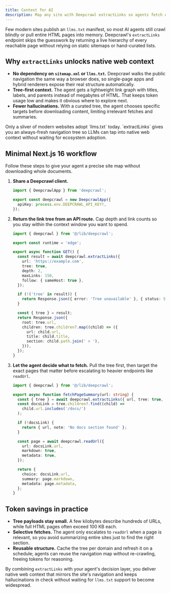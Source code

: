 ```yaml
---
title: Context for AI
description: Map any site with Deepcrawl extractLinks so agents fetch only what matters.
---
```


Few modern sites publish an `llms.txt` manifest, so most AI agents still crawl blindly or pull entire HTML pages into memory. Deepcrawl's `extractLinks` endpoint skips the guesswork by returning a live hierarchy of every reachable page without relying on static sitemaps or hand-curated lists.

## Why `extractLinks` unlocks native web context
- **No dependency on `sitemap.xml` or `llms.txt`.** Deepcrawl walks the public navigation the same way a browser does, so single-page apps and hybrid renderers expose their real structure automatically.
- **Tree-first context.** The agent gets a lightweight link graph with titles, labels, and parents instead of megabytes of HTML. That keeps token usage low and makes it obvious where to explore next.
- **Fewer hallucinations.** With a curated tree, the agent chooses specific targets before downloading content, limiting irrelevant fetches and summaries.

<Callout type="info">
Only a sliver of modern websites adopt `llms.txt` today. `extractLinks` gives you an always-fresh navigation tree so LLMs can tap into native web context without waiting for ecosystem adoption.
</Callout>

## Minimal Next.js 16 workflow
Follow these steps to give your agent a precise site map without downloading whole documents.

1. **Share a Deepcrawl client.**

   ```ts title="lib/deepcrawl.ts"
   import { DeepcrawlApp } from 'deepcrawl';

   export const deepcrawl = new DeepcrawlApp({
     apiKey: process.env.DEEPCRAWL_API_KEY!,
   });
   ```

2. **Return the link tree from an API route.** Cap depth and link counts so you stay within the context window you want to spend.

   ```ts title="app/api/context/tree/route.ts"
   import { deepcrawl } from '@/lib/deepcrawl';

   export const runtime = 'edge';

   export async function GET() {
     const result = await deepcrawl.extractLinks({
       url: 'https://example.com',
       tree: true,
       depth: 2,
       maxLinks: 150,
       follow: { sameHost: true },
     });

     if (!('tree' in result)) {
       return Response.json({ error: 'Tree unavailable' }, { status: 500 });
     }

     const { tree } = result;
     return Response.json({
       root: tree.url,
       children: tree.children?.map((child) => ({
         url: child.url,
         title: child.title,
         section: child.path.join(' > '),
       })),
     });
   }
   ```

3. **Let the agent decide what to fetch.** Pull the tree first, then target the exact pages that matter before escalating to heavier endpoints like `readUrl`.

   ```ts title="app/agent/research.ts"
   import { deepcrawl } from '@/lib/deepcrawl';

   export async function fetchPageSummary(url: string) {
     const { tree } = await deepcrawl.extractLinks({ url, tree: true, depth: 1 });
     const docsLink = tree.children?.find((child) =>
       child.url.includes('/docs/')
     );

     if (!docsLink) {
       return { url, note: 'No docs section found' };
     }

     const page = await deepcrawl.readUrl({
       url: docsLink.url,
       markdown: true,
       metadata: true,
     });

     return {
       choice: docsLink.url,
       summary: page.markdown,
       metadata: page.metadata,
     };
   }
   ```

## Token savings in practice
- **Tree payloads stay small.** A few kilobytes describe hundreds of URLs, while full HTML pages often exceed 100 KB each.
- **Selective fetches.** The agent only escalates to `readUrl` when a page is relevant, so you avoid summarizing entire sites just to find the right section.
- **Reusable structure.** Cache the tree per domain and refresh it on a schedule; agents can reuse the navigation map without re-crawling, freeing tokens for reasoning.

By combining `extractLinks` with your agent's decision layer, you deliver native web context that mirrors the site's navigation and keeps hallucinations in check without waiting for `llms.txt` support to become widespread.
